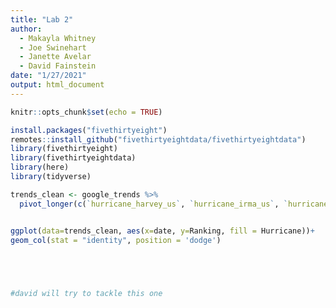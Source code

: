 ```yaml
---
title: "Lab 2"
author: 
  - Makayla Whitney
  - Joe Swinehart
  - Janette Avelar
  - David Fainstein
date: "1/27/2021"
output: html_document
---
```


```r
knitr::opts_chunk$set(echo = TRUE)
```

```r
install.packages("fivethirtyeight")
remotes::install_github("fivethirtyeightdata/fivethirtyeightdata")
library(fivethirtyeight)
library(fivethirtyeightdata)
library(here)
library(tidyverse)
```

```r
trends_clean <- google_trends %>% 
  pivot_longer(c(`hurricane_harvey_us`, `hurricane_irma_us`, `hurricane_maria_us`, `hurricane_jose_us`), names_to = "Hurricane", values_to = "Ranking")


ggplot(data=trends_clean, aes(x=date, y=Ranking, fill = Hurricane))+
geom_col(stat = "identity", position = 'dodge')
  

```

```r


```

```r


```

```r


```

```r
#david will try to tackle this one

```

```r


```

```r


```

```r


```